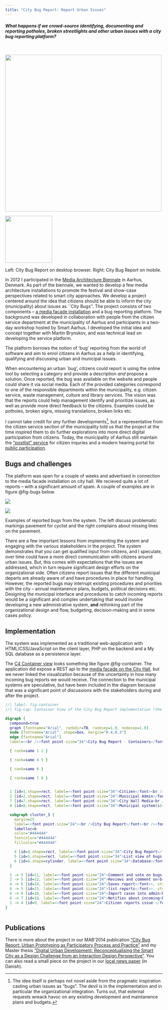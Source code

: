```yaml
---
title: "City Bug Report: Report Urban Issues"
---
```


#### _What happens if we crowd-source identifying, documenting and reporting potholes, broken streetlights and other urban issues with a city bug reporting platform?_

<br />

::: {#fig-cbr layout-ncol=2}

![](/public/images/cbr/cbr-desktop.png){fig-align="left" width=500}

![](/public/images/cbr/cbr-smartphone.png){width=150 fig-align="left"}

Left: City Bug Report on desktop browser. Right: City Bug Report on mobile.
:::

In 2012 I participated in the [Media Architecture Biennale](https://mab12.mediaarchitecture.org/) in Aarhus, Denmark. As part of the biennale, we wanted to develop a few media architecture installations to promote the festival and show-case perspectives related to smart city approaches. We develop a project centered around the idea that citizens should be able to inform the city (municipality) about issues as ``City Bugs''. The project consists of two components – [a media facade installation](./things/cbr-installation.html) and a bug reporting platform. The background was developed in collaboration with people from the citizen service department at the municipality of Aarhus and participants in a two-day workshop hosted by Smart Aarhus. I  developed the initial idea and concept together with Martin Brynskov, and was technical lead on developing the service platform.

The platform borrows the notion of 'bug' reporting from the world of software and aim to enrol citizens in Aarhus as a help in identifying, qualifying and discussing urban and municipal issues.

When encountering an urban `bug', citizens could report is using the online tool by selecting a category and provide a description _and_ propose a solution. Once reported, the bug was available on the website and people could share it via social media. Each of the provided categories correspond to one of the responsible departments within the municipality, e.g. citizen service, waste management, culture and library services. The vision was that the reports could help management identify and prioritize issues, as well as provide more direct feedback to the citizens. Examples could be potholes, broken signs, missing translations, broken links etc.

I cannot take credit for *any* further developments^[The idea itself is perhaps not novel aside from the pragmatic inspiration casting urban issues as "bugs". The devil is in the implementation and in particular the organizational integration. Turns out, that external requests wreack havoc on any existing development and maintanence plans and budgets.], but a representative from the citizen service section of the municipality told us that the project at the time inspired them to do further explorations into more direct digital participation from citizens. Today, the municipality of Aarhus still maintain the ["postlist" service](https://www.aarhus.dk/demokrati/abenhed/postlister/) for citizen inquries and a modern hearing portal for [public participation](https://deltag.aarhus.dk/hoering).


## Bugs and challenges
The  platform was open for a couple of weeks and advertised in connection to the media facade installation on city hall. We recieved quite a lot of reports -- with a significant amount of spam. A couple of examples are in figure @fig-bugs below. 

::: {#fig-bugs layout-ncol=2}
![](/public/images/cbr/bug-example.png){}

![](/public/images/cbr/bug-example-2.png){}

Examples of reported bugs from the system. The left discuss problematic markings pavement for cyclist and the right complains about missing lines on the pavement. 
:::

There are a few important lessons from implementing the system and engaging with the various stakeholders in the project. The system demonstrates that you can get qualified input from citizens, and I speculate, over time could have a more direct communication with citizens around urban issues. But, this comes with expectations that the issues are addressed, which in turn require significant design efforts on the organizational side. Often citizens report issues that the different municipal departs are already aware of and have procedures in place for handling. However, the reported bugs may interrupt existing procedures and priorities with the city -- annual maintanence plans, budgets, political decisions etc. Designing the municipal interface and procedures to catch incoming reports would be a significant and complex undertaking that would involve developing a new administrative system, **and** rethinking part of the organizational design and flow, budgeting, decision-making and in some cases policy. 

## Implementation
The system was implemented as a traditional web-application with HTML/CSS/JavaScript on the client layer, PHP on the backend and a My SQL database as a persistence layer.

The [C4 Container view](https://c4model.com/) looks something like figure @fig-container. The application did expose a REST api to the [media facade on the City Hall](./things/cbr-installation.html), but we never linked the visualization because of the uncertainty in how many incoming bug reports we would receive. The connection to the municipal systems are speculative, but have been included in the diagram because that was a significant point of discussions with the stakeholders during and after the project. 

```dot
//| label: fig-container
//| fig-cap: Container View of the City Bug Report implementation (the integration into the municipal system is only conceptual)

digraph {
  compound=true
  graph [fontname="Arial", rankdir=TB, ranksep=1.0, nodesep=1.0]
  node [fontname="Arial", shape=box, margin="0.4,0.3"]
  edge [fontname="Arial"]
  label=<<br /><font point-size="34">City Bug Report - Containers</font>>

  { rank=same 1 2 }

  { rank=same 4 5 }

  { rank=same 6 }

  { rank=same 7 8 }

 
  1 [id=1,shape=rect, label=<<font point-size="34">Citizen</font><br /><font point-size="19">[Person]</font><br /><br /><font point-size="24">A citizen who wants to<br />improve the city.</font>>, style=filled, color="#052e56", fillcolor="#08427b", fontcolor="#ffffff"]
  2 [id=2,shape=rect, label=<<font point-size="34">Municipal Admin</font><br /><font point-size="19">[Person]</font><br /><br /><font point-size="24">A public administrator who<br />schedules maintanence</font>>, style=filled, color="#052e56", fillcolor="#08427b", fontcolor="#ffffff"]
  7 [id=7,shape=rect, label=<<font point-size="34">City Hall Media<br />Facade</font><br /><font point-size="19">[Software System]</font><br /><br /><font point-size="24">The data visualization on city<br />hall.</font>>, style=filled, color="#6b6b6b", fillcolor="#999999", fontcolor="#ffffff"]
  8 [id=8,shape=rect, label=<<font point-size="34">Municipal system(s)</font><br /><font point-size="19">[Software System]</font><br /><br /><font point-size="24">The various administrative<br />case- and maintanence systems<br />within the municipality</font>>, style=filled, color="#6b6b6b", fillcolor="#999999", fontcolor="#ffffff"]

  subgraph cluster_3 {
    margin=25
    label=<<font point-size="24"><br />City Bug Report</font><br /><font point-size="19">[Software System]</font>>
    labelloc=b
    color="#444444"
    fontcolor="#444444"
    fillcolor="#444444"

    4 [id=4,shape=rect, label=<<font point-size="34">City Bug Report</font><br /><font point-size="19">[Container: PHP: HTML/CSS/JS]</font><br /><br /><font point-size="24">webapp where bugs can be<br />reported, listed, voted and<br />discussed</font>>, style=filled, color="#0b4884", fillcolor="#1168bd", fontcolor="#ffffff"]
    5 [id=5,shape=rect, label=<<font point-size="34">List view of bugs for<br />discussion, voting<br />and sharing</font><br /><font point-size="19">[Container]</font><br /><br /><font point-size="24">PHP: HTML/CSS/JS</font>>, style=filled, color="#0b4884", fillcolor="#1168bd", fontcolor="#ffffff"]
    6 [id=6,shape=cylinder, label=<<font point-size="34">Database</font><br /><font point-size="19">[Container: MySQL database]</font><br /><br /><font point-size="24">persist reported bugs</font>>, style=filled, color="#0b4884", fillcolor="#1168bd", fontcolor="#ffffff"]
  }

  1 -> 5 [id=11, label=<<font point-size="24">Comment and vote on bugs.</font>>, style="dashed", color="#707070", fontcolor="#707070"]
  2 -> 5 [id=12, label=<<font point-size="24">Reviews and comment on<br />bugs</font>>, style="dashed", color="#707070", fontcolor="#707070"]
  4 -> 6 [id=14, label=<<font point-size="24">Saves report</font>>, style="dashed", color="#707070", fontcolor="#707070"]
  6 -> 5 [id=15, label=<<font point-size="24">list reports</font>>, style="dashed", color="#707070", fontcolor="#707070"]
  6 -> 8 [id=16, label=<<font point-size="24">Import cases into admin<br />system for planning and<br />solution.</font>>, style="dashed", color="#707070", fontcolor="#707070"]
  6 -> 7 [id=18, label=<<font point-size="24">Notifies about incoming<br />reports and status.</font>>, style="dashed", color="#707070", fontcolor="#707070"]
  1 -> 4 [id=9, label=<<font point-size="24">Citizen reports issue.</font>>, style="dashed", color="#707070", fontcolor="#707070"]
}
 
```

<!--
https://structurizr.com/dsl
workspace {

    model {
        user = person "Citizen" "A citizen who wants to improve the city."
        admin = person "Municipal Admin" "A public administrator who schedules maintanence"
        
        softwareSystem = softwareSystem "City Bug Report" "City Bug Report webapplication" {
            reportApp = container "City Bug Report" "webapp where bugs can be reported, listed, voted and discussed" "PHP: HTML/CSS/JS"
            adminApp = container "List view of bugs for discussion, voting and sharing" "PHP: HTML/CSS/JS"
            db = container "Database" "persist reported bugs" "MySQL database" "Database"
        }
    
        cityHallVisualization = softwareSystem "City Hall Media Facade" "The data visualization on city hall." "existing system"
        manucipalAdmin = softwareSystem "Municipal system(s)" "The various administrative case- and maintanence systems within the municipality" "existing system"

        user -> reportApp "Citizen reports issue."
        user -> adminApp "Comment and vote on bugs."
        admin -> adminApp "Reviews and comment on bugs"
        
        reportApp -> db "Saves report"
        db -> adminApp "list reports"
        
        db -> manucipalAdmin "Import cases into admin system for planning and solution."
        db -> cityHallVIsualization "Notifies about incoming reports and status."
    }

    views {
        systemContext softwareSystem "SystemContext" {
            include *
            autoLayout
        }
        
         container softwaresystem "Containers" {
            include *
            autoLayout
        }

        styles {
            element "Software System" {
                background #1168bd
                color #ffffff
            }
            element "Person" {
                shape person
                background #08427b
                color #ffffff
            }
            
            element "Container" {
                background #1168bd
                color #ffffff
            }
            
            element "Database" {
                shape Cylinder
            }
            
            
            element "existing system" {
                background #999999
                color #ffffff
            }
        }
    }
}

-->

## Publications
There is more about the project in our MAB'2014 publication ["City Bug Report: Urban Prototyping as Participatory Process and Practice"](/public/pdfs/city-bug-report.pdf) and my Master thesis ["Digital Urban Development: Reconceptualising the Smart City as a Design Challenge from an Interaction Design Perspective"]("/public/pdfs/thesis.pdf). You can also read a small piece on the project in our [local news paper](https://stiften.dk/aarhus/raadhuset-lyser-af-kunstnerisk-demokrati) (in Danish).
